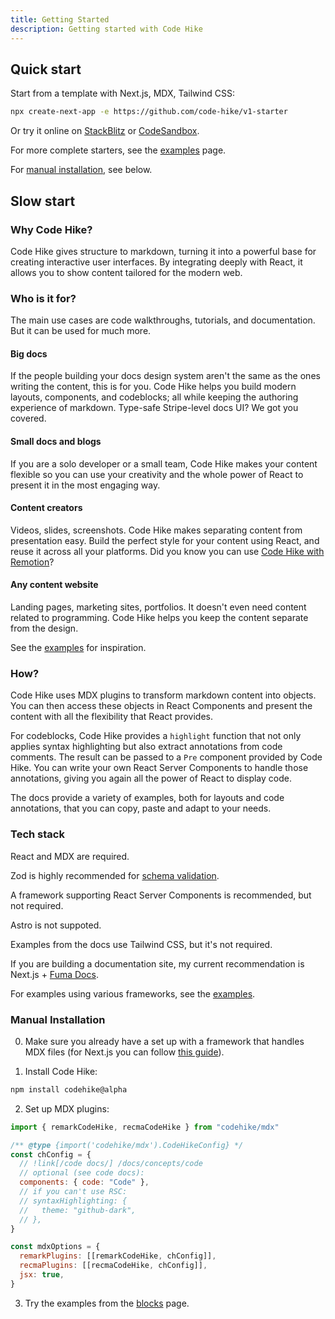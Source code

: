 ```yaml
---
title: Getting Started
description: Getting started with Code Hike
---
```


## Quick start

Start from a template with Next.js, MDX, Tailwind CSS:

```bash -c
npx create-next-app -e https://github.com/code-hike/v1-starter
```

Or try it online on [StackBlitz](https://stackblitz.com/github/code-hike/v1-starter) or [CodeSandbox](https://codesandbox.io/s/github/code-hike/v1-starter).

For more complete starters, see the [examples](/docs/examples) page.

For [manual installation](#manual-installation), see below.

## Slow start

### Why Code Hike?

Code Hike gives structure to markdown, turning it into a powerful base for creating interactive user interfaces. By integrating deeply with React, it allows you to show content tailored for the modern web.

### Who is it for?

The main use cases are code walkthroughs, tutorials, and documentation. But it can be used for much more.

#### Big docs

If the people building your docs design system aren't the same as the ones writing the content, this is for you. Code Hike helps you build modern layouts, components, and codeblocks; all while keeping the authoring experience of markdown. Type-safe Stripe-level docs UI? We got you covered.

#### Small docs and blogs

If you are a solo developer or a small team, Code Hike makes your content flexible so you can use your creativity and the whole power of React to present it in the most engaging way.

#### Content creators

Videos, slides, screenshots. Code Hike makes separating content from presentation easy. Build the perfect style for your content using React, and reuse it across all your platforms. Did you know you can use [Code Hike with Remotion](https://github.com/code-hike/examples/tree/main/with-remotion)?

#### Any content website

Landing pages, marketing sites, portfolios. It doesn't even need content related to programming. Code Hike helps you keep the content separate from the design.

See the [examples](/docs/examples) for inspiration.

### How?

Code Hike uses MDX plugins to transform markdown content into objects. You can then access these objects in React Components and present the content with all the flexibility that React provides.

For codeblocks, Code Hike provides a `highlight` function that not only applies syntax highlighting but also extract annotations from code comments. The result can be passed to a `Pre` component provided by Code Hike. You can write your own React Server Components to handle those annotations, giving you again all the power of React to display code.

The docs provide a variety of examples, both for layouts and code annotations, that you can copy, paste and adapt to your needs.

### Tech stack

React and MDX are required.

Zod is highly recommended for [schema validation](/docs/concepts/blocks#schema).

A framework supporting React Server Components is recommended, but not required.

Astro is not suppoted.

Examples from the docs use Tailwind CSS, but it's not required.

If you are building a documentation site, my current recommendation is Next.js + [Fuma Docs](https://fumadocs.vercel.app/).

For examples using various frameworks, see the [examples](/docs/examples).

### Manual Installation

0. Make sure you already have a set up with a framework that handles MDX files (for Next.js you can follow [this guide](https://nextjs.org/docs/app/building-your-application/configuring/mdx)).

1. Install Code Hike:

```bash -c
npm install codehike@alpha
```

2. Set up MDX plugins:

```js next.config.mjs -c
import { remarkCodeHike, recmaCodeHike } from "codehike/mdx"

/** @type {import('codehike/mdx').CodeHikeConfig} */
const chConfig = {
  // !link[/code docs/] /docs/concepts/code
  // optional (see code docs):
  components: { code: "Code" },
  // if you can't use RSC:
  // syntaxHighlighting: {
  //   theme: "github-dark",
  // },
}

const mdxOptions = {
  remarkPlugins: [[remarkCodeHike, chConfig]],
  recmaPlugins: [[recmaCodeHike, chConfig]],
  jsx: true,
}
```

3. Try the examples from the [blocks](/docs/concepts/blocks) page.
